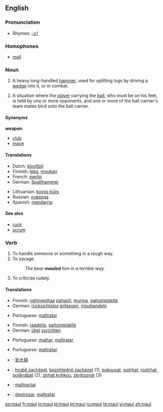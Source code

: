 {{see|Maul}}
==English==

===Pronunciation===
* Rhymes: [[Rhymes:English:-ɔːl|-ɔːl]]

===Homophones===
* [[mall]]

===Noun===
{{en-noun}}

# A heavy long-handled [[hammer]], used for splitting logs by driving a [[wedge]] into it, or in combat.
# {{rugby}} A situation where the [[player]] carrying the [[ball]], who must be on his feet, is held by one or more opponents, and one or more of the ball carrier's team mates bind onto the ball carrier.

====Synonyms====
'''weapon'''
* [[club]]
* [[mace]]

====Translations====
{{trans-top|heavy, long-handled hammer}}
* Dutch: [[kloofbijl]] {{f}}
* Finnish: [[leka]], [[moukari]]
* French: [[merlin]] {{m}}
* German: [[Spalthammer]] {{m}}
{{trans-mid}}
* Lithuanian: [[kovos kūjis]]
* Russian: [[кувалда]] {{f}}
* Spanish: [[mandarria]] {{f}}
{{trans-bottom}}

====See also====
* [[ruck]]
* [[scrum]]

===Verb===
{{en-verb}}

# To handle someone or something in a rough way.
# To savage.
#: ''The bear '''mauled''' him in a terrible way.''
# To criticise rudely.

====Translations====
{{trans-top|handle in a rough way}}
* Finnish: [[vahingoittaa]] [[paha|pahasti]], [[murjoa]], [[pahoinpidellä]]
* German: [[rücksichtslos]] [[anfassen]], [[misshandeln]]
{{trans-mid}}
* Portuguese: [[maltratar]]
{{trans-bottom}}

{{trans-top|savage}}
* Finnish: [[raadella]], [[pahoinpidellä]]
* German: [[übel]] [[zurichten]]
{{trans-mid}}
* Portuguese: [[malhar]], [[maltratar]]
{{trans-bottom}}

{{trans-top|to criticise rudely}}
* Portuguese: [[maltratar]]
{{trans-mid}}
{{trans-bottom}}

{{checktrans}}
{{trans-top|translations to be checked}}
* {{ttbc|Chinese}}: [[到大槌]]
* {{ttbc|Czech}}: [[hrubě zacházet]], [[bezohledně zacházet]]  (1), [[pokousat]], [[potrhat]], [[roztrhat]], [[poškrábat]] (2),  [[ztrhat kritikou]], [[zkritizovat]] (3)
{{trans-mid}}
* {{ttbc|Interlingua}}: [[maltractar]]
* {{ttbc|Spanish}}: [[destrozar]], [[maltratar]]
{{trans-bottom}}

[[es:maul]]
[[fr:maul]]
[[io:maul]]
[[pl:maul]]
[[pt:maul]]
[[ru:maul]]
[[te:maul]]
[[vi:maul]]
[[zh:maul]]